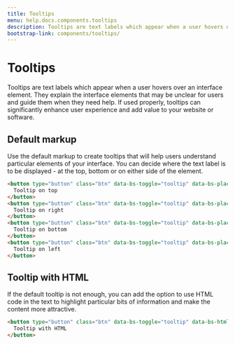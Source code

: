 ```yaml
---
title: Tooltips
menu: help.docs.components.tooltips
description: Tooltips are text labels which appear when a user hovers over an interface element. They explain the interface elements that may be unclear for users and guide them when they need help. If used properly, tooltips can significantly enhance user experience and add value to your website or software.
bootstrap-link: components/tooltips/
---
```


# Tooltips

Tooltips are text labels which appear when a user hovers over an interface element. They explain the interface elements that may be unclear for users and guide them when they need help. If used properly, tooltips can significantly enhance user experience and add value to your website or software.

## Default markup

Use the default markup to create tooltips that will help users understand particular elements of your interface. You can decide where the text label is to be displayed - at the top, bottom or on either side of the element.

~~~html
<button type="button" class="btn" data-bs-toggle="tooltip" data-bs-placement="top" title="Tooltip on top">
  Tooltip on top
</button>
<button type="button" class="btn" data-bs-toggle="tooltip" data-bs-placement="right" title="Tooltip on right">
  Tooltip on right
</button>
<button type="button" class="btn" data-bs-toggle="tooltip" data-bs-placement="bottom" title="Tooltip on bottom">
  Tooltip on bottom
</button>
<button type="button" class="btn" data-bs-toggle="tooltip" data-bs-placement="left" title="Tooltip on left">
  Tooltip on left
</button>
~~~


## Tooltip with HTML

If the default tooltip is not enough, you can add the option to use HTML code in the text to highlight particular bits of information and make the content more attractive.

~~~html
<button type="button" class="btn" data-bs-toggle="tooltip" data-bs-html="true" title="<em>Tooltip</em> <u>with</u> <b>HTML</b>">
  Tooltip with HTML
</button>
~~~
